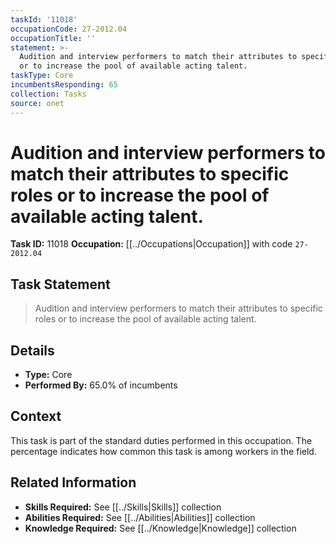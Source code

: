 ```yaml
---
taskId: '11018'
occupationCode: 27-2012.04
occupationTitle: ''
statement: >-
  Audition and interview performers to match their attributes to specific roles
  or to increase the pool of available acting talent.
taskType: Core
incumbentsResponding: 65
collection: Tasks
source: onet
---
```

# Audition and interview performers to match their attributes to specific roles or to increase the pool of available acting talent.

**Task ID:** 11018
**Occupation:** [[../Occupations|Occupation]] with code `27-2012.04`

## Task Statement

> Audition and interview performers to match their attributes to specific roles or to increase the pool of available acting talent.

## Details

- **Type:** Core
- **Performed By:** 65.0% of incumbents

## Context

This task is part of the standard duties performed in this occupation. The percentage indicates how common this task is among workers in the field.

## Related Information

- **Skills Required:** See [[../Skills|Skills]] collection
- **Abilities Required:** See [[../Abilities|Abilities]] collection
- **Knowledge Required:** See [[../Knowledge|Knowledge]] collection
